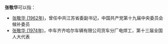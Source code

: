 '''张敬华'''可以指：
* [[张敬华_(1962年)|张敬华 (1962年)]]，曾任中共江苏省委副书记，中国共产党第十九届中央委员会候补委员
* [[张敬华_(1974年)|张敬华 (1974年)]]，中车齐齐哈尔车辆有限公司货车分厂电焊工，第十三届全国人大代表
{{Disambiguation|J|Cat=三字张姓人名消歧义}}